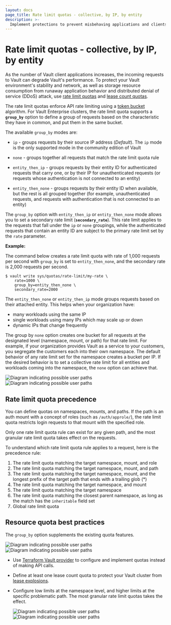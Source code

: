 ```yaml
---
layout: docs
page_title: Rate limit quotas - collective, by IP, by entity
description: >-
  Implement protections to prevent misbehaving applications and clients from impacting Vault performance.
---
```


# Rate limit quotas - collective, by IP, by entity

As the number of Vault client applications increases, the incoming requests to
Vault can degrade Vault's performance. To protect your Vault environment's
stability and network, as well as storage resource consumption from runaway
application behavior and distributed denial of service (DDoS) attack, use [rate
limit quotas](/vault/docs/configuration/create-lease-count-quota) and [lease
count quotas](/vault/docs/configuration/create-rate-limit-quota).

The rate limit quotas enforce API rate limiting using a [token
bucket](https://en.wikipedia.org/wiki/Token_bucket) algorithm. For Vault
Enterprise clusters, the rate limit quota supports a **`group_by`** option to
define a group of requests based on the characteristic they have in common, and
put them in the same bucket. 

The available `group_by` modes are:

- `ip` - groups requests by their source IP address (_Default_). The `ip` mode is
  the only supported mode in the community edition of Vault

- `none` - groups together all requests that match the rate limit quota rule

- `entity_then_ip` - groups requests by their entity ID for authenticated
  requests that carry one, or by their IP for unauthenticated requests (or
  requests whose authentication is not connected to an entity)

- `entity_then_none` - groups requests by their entity ID when available, but
  the rest is all grouped together (for example, unauthenticated requests, and
  requests with authentication that is not connected to an entity)

The `group_by` option with `entity_then_ip` or `entity_then_none` mode allows
you to set a secondary rate limit (**`secondary_rate`**). This rate limit applies to
the requests that fall under the `ip` or `none` groupings, while the
authenticated requests that contain an entity ID are subject to the primary rate
limit set by the `rate` parameter.

**Example:**

The command below creates a rate limit quota with rate of 1,000 requests per
second with `group_by` is set to `entity_then_none`, and the secondary rate is
2,000 requests per second.

```shell-session
$ vault write sys/quotas/rate-limit/my-rate \
    rate=1000 \
    group_by=entity_then_none \
    secondary_rate=2000     
```

The `entity_then_none` or `entity_then_ip` mode groups requests based on their
attached entity. This helps when your organization have:

- many workloads using the same IP
- single workloads using many IPs which may scale up or down
- dynamic IPs that change frequently

The group by `none` option creates one bucket for all requests at the designated
level (namespace, mount, or path) for that rate limit. For example, if your
organization provides Vault as a service to your customers, you segregate the
customers each into their own namespace. The default behavior of any rate limit
set for the namespace creates a bucket per IP. If the desired behavior is to set
a collective rate limit for all entities and workloads coming into the
namespace, the `none` option can achieve that.


![Diagram indicating possible user paths](/img/resource-quotas/group-by_light.png#light-theme-only)
![Diagram indicating possible user paths](/img/resource-quotas/group-by_dark.png#dark-theme-only)


## Rate limit quota precedence

You can define quotas on namespaces, mounts, and paths. If the path is an auth
mount with a concept of roles (such as `/auth/approle/`), the rate limit quota
restricts login requests to that mount with the specified role. 

Only one rate limit quota rule can exist for any given path, and the most
granular rate limit quota takes effect on the requests. 

To understand which rate limit quota rule applies to a request, here is the
precedence rule:

1. The rate limit quota matching the target namespace, mount, and role
1. The rate limit quota matching the target namespace, mount, and path
1. The rate limit quota matching the target namespace, mount, and the longest
   prefix of the target path that ends with a trailing glob (*)
1. The rate limit quota matching the target namespace, and mount
1. The rate limit quota matching the target namespace
1. The rate limit quota matching the closest parent namespace, as long as the
   match has the `inheritable` field set
1. Global rate limit quota


## Resource quota best practices

The `group_by` option supplements the existing quota features.

![Diagram indicating possible user paths](/img/resource-quotas/resource-quotas-use-cases_light.png#light-theme-only)
![Diagram indicating possible user paths](/img/resource-quotas/resource-quotas-use-cases_dark.png#dark-theme-only)

- Use [Terraform Vault
  provider](https://registry.terraform.io/providers/hashicorp/vault/latest/docs/resources/quota_rate_limit)
  to configure and implement quotas instead of making API calls.

- Define at least one lease count quota to protect your Vault cluster from
  [lease explosions](/vault/docs/configuration/prevent-lease-explosions).

- Configure low limits at the namespace level, and higher limits at the specific
problematic path. The most granular rate limit quotas takes the effect. 

  ![Diagram indicating possible user paths](/img/resource-quotas/quota-granularity_light.png#light-theme-only)
  ![Diagram indicating possible user paths](/img/resource-quotas/quota-granularity_dark.png#dark-theme-only)
